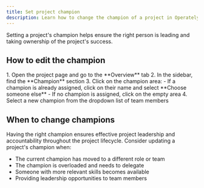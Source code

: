```yaml
---
title: Set project champion
description: Learn how to change the champion of a project in Operately.
---
```



Setting a project's champion helps ensure the right person is leading and taking ownership of the project's success.

## How to edit the champion

<Steps>
1. Open the project page and go to the **Overview** tab
2. In the sidebar, find the **Champion** section
3. Click on the champion area:
   - If a champion is already assigned, click on their name and select **Choose someone else**
   - If no champion is assigned, click on the empty area
4. Select a new champion from the dropdown list of team members
</Steps>

## When to change champions

Having the right champion ensures effective project leadership and accountability throughout the project lifecycle. Consider updating a project's champion when:

- The current champion has moved to a different role or team
- The champion is overloaded and needs to delegate
- Someone with more relevant skills becomes available
- Providing leadership opportunities to team members